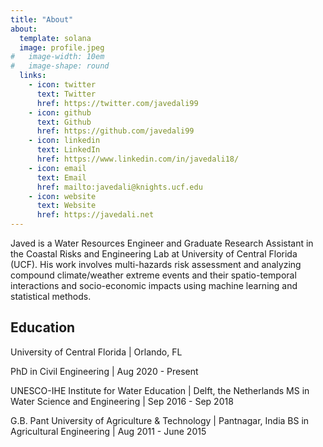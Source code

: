 ```yaml
---
title: "About"
about:
  template: solana
  image: profile.jpeg
#   image-width: 10em
#   image-shape: round
  links:
    - icon: twitter
      text: Twitter
      href: https://twitter.com/javedali99
    - icon: github
      text: Github
      href: https://github.com/javedali99
    - icon: linkedin
      text: LinkedIn
      href: https://www.linkedin.com/in/javedali18/
    - icon: email
      text: Email
      href: mailto:javedali@knights.ucf.edu 
    - icon: website
      text: Website
      href: https://javedali.net 
---
```


Javed is a Water Resources Engineer and Graduate Research Assistant in the Coastal Risks and Engineering Lab at University of Central Florida (UCF). His work involves multi-hazards risk assessment and analyzing compound climate/weather extreme events and their spatio-temporal interactions and socio-economic impacts using machine learning and statistical methods. 

## Education

University of Central Florida | Orlando, FL 

PhD in Civil Engineering | Aug 2020 - Present

UNESCO-IHE Institute for Water Education | Delft, the Netherlands
MS in Water Science and Engineering | Sep 2016 - Sep 2018

G.B. Pant University of Agriculture & Technology | Pantnagar, India
BS in Agricultural Engineering | Aug 2011 - June 2015

